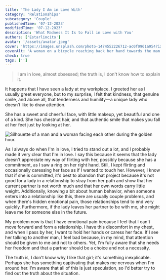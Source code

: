 ```yaml
---
title: 'The Lady I Am in Love With'
category: 'Relationships'
subcategory: 'Couple'
publishedTime: '07-12-2023'
modifiedTime: '07-12-2023'
description: 'What Madness It Is to Fall in Love with You'
authors: ['Estarlincito']
avatar: '/assets/avatar.jpeg'
cover: 'https://images.unsplash.com/photo-1474552226712-ac0f0961a954?ixlib=rb-4.0.3&ixid=M3wxMjA3fDB8MHxwaG90by1wYWdlfHx8fGVufDB8fHx8fA%3D%3D&auto=format&fit=crop&w=2342&q=80'
coverAlt: 'A woman on a bicycle reaching back her hand towards the man behind her.'
check: true
tags: ['']
---
```


<Introduction>

> I am in love, almost obsessed; the truth is, I don't know how to explain it.

</Introduction>

<Contents>

It happens that I have seen a lady at my workplace. I greeted her as I usually greet everyone, but to my surprise, I felt that kindness, that genuine smile, and above all, that tenderness and humility—a unique lady who doesn’t like to draw attention.

She has a sweet and cheerful face, with little makeup, yet beautiful and one of a kind. She has chestnut hair, and that authentic smile that makes you fall at her feet just by looking at her.

<Image
  alt='Silhouette of a man and a woman facing each other during the golden hour.'
  src='https://images.unsplash.com/photo-1511405889574-b01de1da5441?ixlib=rb-4.0.3&ixid=M3wxMjA3fDB8MHxwaG90by1wYWdlfHx8fGVufDB8fHx8fA%3D%3D&auto=format&fit=crop&w=2340&q=80'
/>

As I always do when I'm in love, I tried to stand out a lot, and I probably made it very clear that I'm in love. I say this because it seems that the lady doesn't appreciate my way of flirting with her, possibly because she has a commitment, as I saw a ring on her right hand. Still, I kept flirting and occasionally caressing her face as if I wanted to touch her. However, I know that if she is committed, it's best to abandon that project because it's not good for a lady in a relationship to stray from her path and show that her current partner is not worth much and that her own words carry little weight. Additionally, knowing a bit about human behavior, when someone enters into a relationship like this, there are usually couple problems, and when there's hidden emotional pain, those relationships tend to end very quickly. Furthermore, if the lady leaves her partner to be with me, she might leave me for someone else in the future.

My problem now is that I have emotional pain because I feel that I can't move forward and form a relationship. I have this discomfort in my chest, and when I pass by her, I want to hold her hands or caress her face. If I see her talking to another man, I feel bad because, in my mind, that attention should be given to me and not to others. Yet, I'm fully aware that she needs her freedom and that a partner should be a choice and not a necessity.

The truth is, I don't know why I like that girl; it's something inexplicable.
Perhaps she has something captivating that makes me nervous when I'm around
her. I'm aware that all of this is just speculation, so I'd better try to find
out the truth about the situation.

</Contents>
